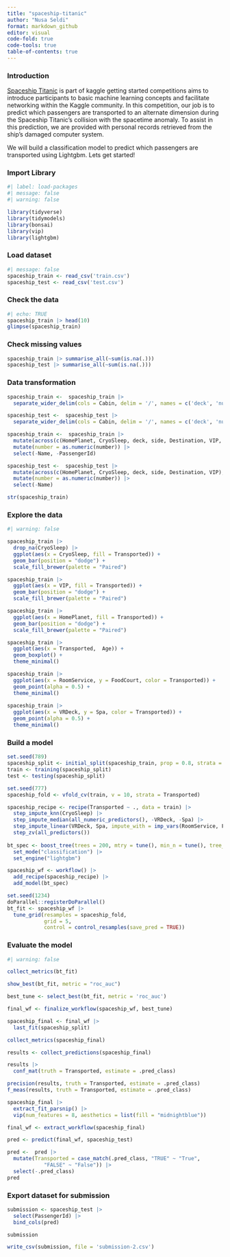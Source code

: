 ---
title: "spaceship-titanic"
author: "Nusa Seldi"
format: markdown_github
editor: visual
code-fold: true
code-tools: true
table-of-contents: true
---

### Introduction

[Spaceship Titanic](https://www.kaggle.com/competitions/spaceship-titanic/overview) is part of kaggle getting started competitions aims to introduce participants to basic machine learning concepts and facilitate networking within the Kaggle community. In this competition, our job is to predict which passengers are transported to an alternate dimension during the Spaceship Titanic's collision with the spacetime anomaly. To assist in this prediction, we are provided with personal records retrieved from the ship's damaged computer system.

We will build a classification model to predict which passengers are transported using Lightgbm. Lets get started!

### Import Library

```{r}
#| label: load-packages
#| message: false
#| warning: false

library(tidyverse)
library(tidymodels)
library(bonsai)
library(vip)
library(lightgbm)
```

### Load dataset

```{r}
#| message: false
spaceship_train <- read_csv('train.csv')
spaceship_test <- read_csv('test.csv')
```

### Check the data

```{r}
#| echo: TRUE
spaceship_train |> head(10)
glimpse(spaceship_train)
```

### Check missing values

```{r}
spaceship_train |> summarise_all(~sum(is.na(.))) 
spaceship_test |> summarise_all(~sum(is.na(.)))
```

### Data transformation

```{r}
spaceship_train <-  spaceship_train |> 
  separate_wider_delim(cols = Cabin, delim = '/', names = c('deck', 'number', 'side')) 

spaceship_test <-  spaceship_test |> 
  separate_wider_delim(cols = Cabin, delim = '/', names = c('deck', 'number', 'side'))  

spaceship_train <-  spaceship_train |> 
  mutate(across(c(HomePlanet, CryoSleep, deck, side, Destination, VIP, Transported), as.factor)) |> 
  mutate(number = as.numeric(number)) |> 
  select(-Name, -PassengerId)

spaceship_test <-  spaceship_test |> 
  mutate(across(c(HomePlanet, CryoSleep, deck, side, Destination, VIP), as.factor)) |> 
  mutate(number = as.numeric(number)) |> 
  select(-Name)

str(spaceship_train)
```

### Explore the data

```{r}
#| warning: false

spaceship_train |> 
  drop_na(CryoSleep) |> 
  ggplot(aes(x = CryoSleep, fill = Transported)) +
  geom_bar(position = "dodge") +
  scale_fill_brewer(palette = "Paired") 

spaceship_train |> 
  ggplot(aes(x = VIP, fill = Transported)) +
  geom_bar(position = "dodge") +
  scale_fill_brewer(palette = "Paired") 

spaceship_train |> 
  ggplot(aes(x = HomePlanet, fill = Transported)) +
  geom_bar(position = "dodge") +
  scale_fill_brewer(palette = "Paired") 

spaceship_train |> 
  ggplot(aes(x = Transported,  Age)) +
  geom_boxplot() +
  theme_minimal()

spaceship_train |> 
  ggplot(aes(x = RoomService, y = FoodCourt, color = Transported)) +
  geom_point(alpha = 0.5) +
  theme_minimal()
 
spaceship_train |> 
  ggplot(aes(x = VRDeck, y = Spa, color = Transported)) +
  geom_point(alpha = 0.5) +
  theme_minimal()
```

### Build a model

```{r}
set.seed(789)
spaceship_split <- initial_split(spaceship_train, prop = 0.8, strata = Transported)
train <- training(spaceship_split)
test <- testing(spaceship_split)

set.seed(777)
spaceship_fold <- vfold_cv(train, v = 10, strata = Transported)

spaceship_recipe <- recipe(Transported ~ ., data = train) |> 
  step_impute_knn(CryoSleep) |> 
  step_impute_median(all_numeric_predictors(), -VRDeck, -Spa) |> 
  step_impute_linear(VRDeck, Spa, impute_with = imp_vars(RoomService, FoodCourt, ShoppingMall)) |> 
  step_zv(all_predictors()) 
  
bt_spec <- boost_tree(trees = 200, mtry = tune(), min_n = tune(), tree_depth = tune()) |> 
  set_mode("classification") |> 
  set_engine("lightgbm")

spaceship_wf <- workflow() |> 
  add_recipe(spaceship_recipe) |> 
  add_model(bt_spec)

set.seed(1234)
doParallel::registerDoParallel()
bt_fit <- spaceship_wf |> 
  tune_grid(resamples = spaceship_fold,
            grid = 5,
            control = control_resamples(save_pred = TRUE))

```

### Evaluate the model

```{r}
#| warning: false

collect_metrics(bt_fit)

show_best(bt_fit, metric = "roc_auc")

best_tune <- select_best(bt_fit, metric = 'roc_auc')

final_wf <- finalize_workflow(spaceship_wf, best_tune)

spaceship_final <- final_wf |> 
  last_fit(spaceship_split)

collect_metrics(spaceship_final)

results <- collect_predictions(spaceship_final)

results |> 
  conf_mat(truth = Transported, estimate = .pred_class) 

precision(results, truth = Transported, estimate = .pred_class)
f_meas(results, truth = Transported, estimate = .pred_class)

spaceship_final |> 
  extract_fit_parsnip() |> 
  vip(num_features = 8, aesthetics = list(fill = "midnightblue"))

final_wf <- extract_workflow(spaceship_final)

pred <- predict(final_wf, spaceship_test)

pred <-  pred |> 
  mutate(Transported = case_match(.pred_class, "TRUE" ~ "True",
            "FALSE" ~ "False")) |> 
  select(-.pred_class)
pred
```

### Export dataset for submission

```{r}
submission <- spaceship_test |> 
  select(PassengerId) |> 
  bind_cols(pred) 

submission

write_csv(submission, file = 'submission-2.csv')
```
